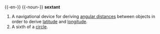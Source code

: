 {{-en-}}
{{-noun-}}
'''sextant'''
# A navigational device for deriving [[angular distance]]s between objects in order to derive [[latitude]] and [[longitude]].
# A sixth of a [[circle]].